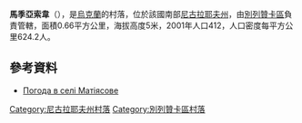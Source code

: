 {{coord|46|45|35|N|31|27|4|E|scale:100000|display=title}}

'''馬季亞索韋'''（{{lang-uk|Матіясове}}），是[[烏克蘭|烏克蘭]]的村落，位於該國南部[[尼古拉耶夫州|尼古拉耶夫州]]，由[[別列贊卡區|別列贊卡區]]負責管轄，面積0.66平方公里，海拔高度5米，2001年人口412，人口密度每平方公里624.2人。

==參考資料==
* [http://weather.in.ua/ua/nikolaevskaja/15240 Погода в селі Матіясове] {{Wayback|url=http://weather.in.ua/ua/nikolaevskaja/15240 |date=20160607070529 }}

[[Category:尼古拉耶夫州村落|Category:尼古拉耶夫州村落]]
[[Category:別列贊卡區村落|Category:別列贊卡區村落]]


{{Mykolaiv-geo-stub}}